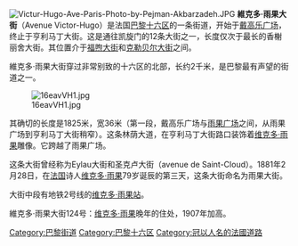 [[File:Victur-Hugo-Ave-Paris-Photo-by-Pejman-Akbarzadeh.JPG|thumb]]
'''維克多·雨果大街'''（Avenue Victor-Hugo）是法国[[巴黎|巴黎]][[巴黎十六区|十六区]]的一条街道，开始于[[戴高乐广场|戴高乐广场]]，终止于亨利马丁大街。这是通往凯旋门的12条大街之一，长度仅次于最长的香榭丽舍大街。其位置介于[[福煦大街|福煦大街]]和[[克勒贝尔大街|克勒贝尔大街]]之间。 

維克多·雨果大街穿过非常别致的十六区的北部，长约2千米，是巴黎最有声望的街道之一。

[[Image:16eavVH1.jpg|thumb]]

其确切的长度是1825米，宽36米（第一段，戴高乐广场与[[雨果广场|雨果广场]]之间，从雨果广场到亨利马丁大街稍窄）。这条林荫大道，在亨利马丁大街路口装饰着[[维克多·雨果|维克多·雨果]]雕像。它跨越了雨果广场。

这条大街曾经称为Eylau大街和圣克卢大街（avenue de Saint-Cloud）。1881年2月28日，在[[法国|法国]]诗人[[维克多·雨果|维克多·雨果]]79岁诞辰的第三天，这条大街命名为雨果大街。

大街中段有地铁2号线的[[维克多·雨果站|维克多·雨果站]]。

維克多·雨果大街124号：[[维克多·雨果|维克多·雨果]]晚年的住处，1907年加高。 

[[Category:巴黎街道|Category:巴黎街道]]
[[Category:巴黎十六区|Category:巴黎十六区]]
[[Category:冠以人名的法國道路|Category:冠以人名的法國道路]]